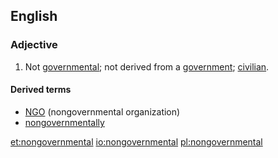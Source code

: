 ==English==
===Adjective===
{{en-adj}}
# Not [[governmental]]; not derived from a [[government]]; [[civilian]].

====Derived terms====
*[[NGO]] (nongovernmental organization)
* [[nongovernmentally]]

[[et:nongovernmental]]
[[io:nongovernmental]]
[[pl:nongovernmental]]
